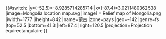 {{#switch:{{{1}}}
|y=({{{2}}}-52.5)*-8.9285714285714
|x=({{{3}}}-87.4)*3.0211480362538
|image=Mongolia location map.svg
|image1 = Relief map of Mongolia.png
|iwidth=1777
|iheight=842
|name=蒙古
|zone=pays
|geo=-142
|genre=fs
|top=52.5
|bottom=41.3
|left=87.4
|right=120.5
|projection=Projection équirectangulaire
}}<noinclude>{{Location map/Info|Mongolia}}{{Documentation}}</noinclude>
